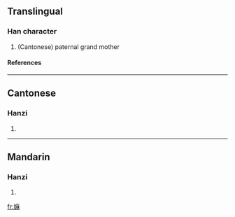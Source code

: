 ==Translingual==
===Han character===
{{Han char|rn=38|rad=女|as=11|sn=14|four=|canj=女戈木木 (VIDD)}}
# (Cantonese) paternal grand mother
====References====
{{Han ref|kx=0270.311|hdz=80018.130|uh=5AF2|ud=23282}}

----

==Cantonese==
===Hanzi===
{{yue-hanzi|jyut=|y=ma4}}
# {{defn|Cantonese}}

----
==Mandarin==
===Hanzi===
{{cmn-hanzi|pin=|wg=}}
# {{defn|Mandarin}}

[[fr:嫲]]